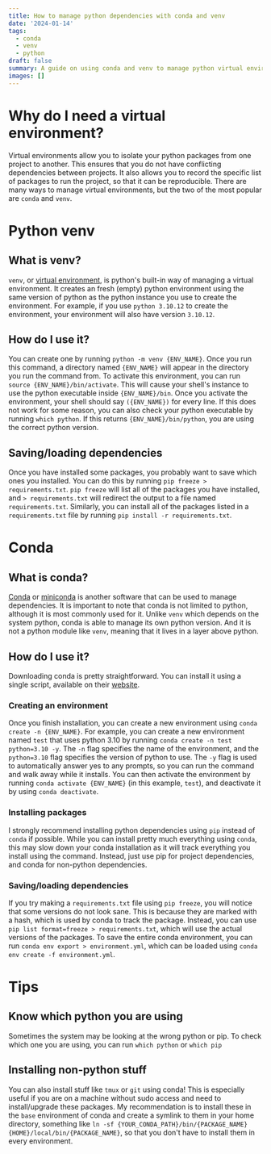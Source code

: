 ```yaml
---
title: How to manage python dependencies with conda and venv
date: '2024-01-14'
tags: 
  - conda
  - venv
  - python
draft: false
summary: A guide on using conda and venv to manage python virtual environments.
images: []
---
```


# Why do I need a virtual environment?
Virtual environments allow you to isolate your python packages from one project to another.
This ensures that you do not have conflicting dependencies between projects.
It also allows you to record the specific list of packages to run the project, so that it can be reproducible. 
There are many ways to manage virtual environments, but the two of the most popular are `conda` and `venv`.

# Python venv

## What is venv?
`venv`, or [virtual environment](https://docs.python.org/3/library/venv.html), is python's built-in way of managing a virtual environment.
It creates an fresh (empty) python environment using the same version of python as the python instance you use to create the environment.
For example, if you use `python 3.10.12` to create the environment, your environment will also have version `3.10.12`.

## How do I use it?
You can create one by running `python -m venv {ENV_NAME}`.
Once you run this command, a directory named `{ENV_NAME}` will appear in the directory you run the command from.
To activate this environment, you can run `source {ENV_NAME}/bin/activate`.
This will cause your shell's instance to use the python executable inside `{ENV_NAME}/bin`.
Once you activate the environment, your shell should say `({ENV_NAME})` for every line.
If this does not work for some reason, you can also check your python executable by running `which python`.
If this returns `{ENV_NAME}/bin/python`, you are using the correct python version.

## Saving/loading dependencies
Once you have installed some packages, you probably want to save which ones you installed.
You can do this by running `pip freeze > requirements.txt`.
`pip freeze` will list all of the packages you have installed, and `> requirements.txt` will redirect the output to a file named `requirements.txt`.
Similarly, you can install all of the packages listed in a `requirements.txt` file by running `pip install -r requirements.txt`.

# Conda

## What is conda?
[Conda](https://conda.io/projects/conda/en/latest/index.html) or [miniconda](https://conda.io/miniconda.html) is another software that can be used to manage dependencies.
It is important to note that conda is not limited to python, although it is most commonly used for it.
Unlike `venv` which depends on the system python, conda is able to manage its own python version.
And it is not a python module like `venv`, meaning that it lives in a layer above python.

## How do I use it?
Downloading conda is pretty straightforward.
You can install it using a single script, available on their [website](https://conda.io/projects/conda/en/latest/index.html).

### Creating an environment
Once you finish installation, you can create a new environment using `conda create -n {ENV_NAME}`.
For example, you can create a new environment named `test` that uses python 3.10 by running `conda create -n test python=3.10 -y`.
The `-n` flag specifies the name of the environment, and the `python=3.10` flag specifies the version of python to use.
The `-y` flag is used to automatically answer yes to any prompts, so you can run the command and walk away while it installs.
You can then activate the environment by running `conda activate {ENV_NAME}` (in this example, `test`), and deactivate it by using `conda deactivate`. 

### Installing packages
I strongly recommend installing python dependencies using `pip` instead of `conda` if possible.
While you can install pretty much everything using `conda`, this may slow down your conda installation as it will track everything you install using the command.
Instead, just use pip for project dependencies, and conda for non-python dependencies.

### Saving/loading dependencies
If you try making a `requirements.txt` file using `pip freeze`, you will notice that some versions do not look sane.
This is because they are marked with a hash, which is used by conda to track the package.
Instead, you can use `pip list format=freeze > requirements.txt`, which will use the actual versions of the packages.
To save the entire conda environment, you can run `conda env export > environment.yml`, which can be loaded using `conda env create -f environment.yml`.

# Tips

## Know which python you are using
Sometimes the system may be looking at the wrong python or pip. To check which one you are using, you can run `which python` or `which pip`

## Installing non-python stuff
You can also install stuff like `tmux` or `git` using conda! This is especially useful if you are on a machine without sudo access and need to install/upgrade these packages. My recommendation is to install these in the `base` environment of conda and create a symlink to them in your home directory, something like `ln -sf {YOUR_CONDA_PATH}/bin/{PACKAGE_NAME} {HOME}/local/bin/{PACKAGE_NAME}`, so that you don't have to install them in every environment.
